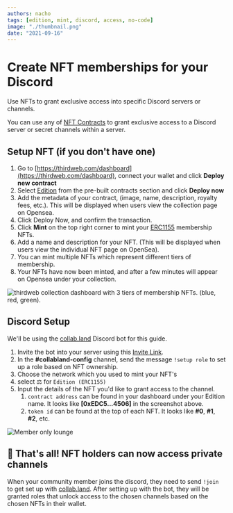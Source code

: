 ```yaml
---
authors: nacho
tags: [edition, mint, discord, access, no-code]
image: "./thumbnail.png"
date: "2021-09-16"
---
```


# Create NFT memberships for your Discord

Use NFTs to grant exclusive access into specific Discord servers or channels.

<!-- truncate -->

You can use any of [NFT Contracts](/pre-built-contracts) to grant exclusive access to a Discord server or secret channels within a server.

## Setup NFT (if you don't have one)

1. Go to [https://thirdweb.com/dashboard](https://thirdweb.com/dashboard), connect your wallet and click **Deploy new contract**
2. Select [Edition](/pre-built-contracts/edition) from the pre-built contracts section and click **Deploy now**
3. Add the metadata of your contract, (image, name, description, royalty fees, etc.). This will be displayed when users view the collection page on Opensea.
4. Click Deploy Now, and confirm the transaction.
5. Click **Mint** on the top right corner to mint your [ERC1155](https://eips.ethereum.org/EIPS/eip-1155) membership NFTs.
6. Add a name and description for your NFT. (This will be displayed when users view the individual NFT page on OpenSea).
7. You can mint multiple NFTs which represent different tiers of membership.
8. Your NFTs have now been minted, and after a few minutes will appear on Opensea under your collection.

![thirdweb collection dashboard with 3 tiers of membership NFTs. (blue, red, green).](./gated-nft.png)

## Discord Setup

We'll be using the [collab.land](https://collab.land) Discord bot for this guide.

1. Invite the bot into your server using this [Invite Link](https://discord.com/oauth2/authorize?client_id=704521096837464076&scope=bot&permissions=8).
2. In the **#collabland-config** channel, send the message `!setup role` to set up a role based on NFT ownership.
3. Choose the network which you used to mint your NFT's
4. select ⚖️ for `Edition (ERC1155)`
5. Input the details of the NFT you'd like to grant access to the channel.
   1. `contract address` can be found in your dashboard under your Edition name. It looks like **[0xEDC5...4506]** in the screenshot above.
   2. `token id` can be found at the top of each NFT. It looks like **#0**, **#1**, **#2**, etc.

![Member only lounge](./membership-nft-discord-example.png)

## 🎊 That's all! NFT holders can now access private channels

When your community member joins the discord, they need to send `!join` to get set up with [collab.land](https://collab.land).
After setting up with the bot, they will be granted roles that unlock access to the chosen channels based on the chosen NFTs in their wallet.
